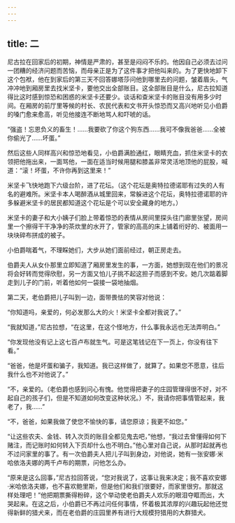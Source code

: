 ```yaml
---
---
---
```

title: 二
---




尼古拉在回家后的初期，神情是严肃的，甚至是闷闷不乐的。他因自己必须去过问一团糟的经济问题而苦恼，而母亲正是为了这件事才把他叫来的。为了更快地卸下这个包袱，他在到家后的第三天不回答娜塔莎问他到哪里去的问题，皱着眉头，气冲冲地到厢房里去找米坚卡，要他交出全部账目。这全部账目是什么，尼古拉知道得比这时感到惊恐和困惑的米坚卡还要少。谈话和查米坚卡的账目没有用多少时间。在厢房的前厅里等候的村长、农民代表和文书开头惊恐而又高兴地听见小伯爵的嗓门愈来愈高，听见他接连不断地骂人和吓唬的话。

“强盗！忘恩负义的畜生！……我要砍了你这个狗东西……我可不像我爸爸……全被你偷光了……坏蛋。”

然后这些人同样高兴和惊恐地看见，小伯爵满脸通红，眼睛充血，抓住米坚卡的衣领把他拖出来，一面骂他，一面在适当时候用腿和膝盖非常灵活地顶他的屁股，喊道：“滚！坏蛋，不许你再到这里来！”

米坚卡飞快地跑下六级台阶，进了花坛。（这个花坛是奥特拉德诺耶有过失的人有名的避难所。米坚卡本人喝醉酒从城里回来，常躲进这个花坛，奥特拉德诺耶的许多躲避米坚卡的居民都知道这个花坛是个可以安全藏身的地方。）

米坚卡的妻子和大小姨子们脸上带着惊恐的表情从房间里探头往门廊里张望，房间里一个擦得干干净净的茶炊里的水开了，管家的高高的床上铺着绗好的、被面用一块块碎布拼成的被子。

小伯爵喘着气，不理睬她们，大步从她们面前经过，朝正房走去。

伯爵夫人从女仆那里立即知道了厢房里发生的事，一方面，她想到现在他们的景况将会好转而觉得欣慰，另一方面又怕儿子挑不起这担子而感到不安。她几次踮着脚走到儿子的门前，听着他如何一袋接一袋地抽烟。

第二天，老伯爵把儿子叫到一边，面带畏怯的笑容对他说：

“你知道吗，亲爱的，何必发那么大的火！米坚卡全都对我说了。”

“我就知道，”尼古拉想，“在这里，在这个怪地方，什么事我永远也无法弄明白。”

“你发现他没有记上这七百卢布就生气。可是这笔钱记在下一页上，你没有往下看。”

“爸爸，他是坏蛋和骗子，我知道。我已这样做了，就算了。如果您不愿意，往后我什么也不对他说了。”

“不，亲爱的。（老伯爵也感到问心有愧。他觉得把妻子的庄园管理得很不好，对不起自己的孩子们，但是不知道如何改变这种状况。）不，我请你把事情管起来，我老了，我……”

“不，爸爸，如果我做了使您不愉快的事，请您原谅；我更不如您。”

“让这些农夫、金钱、转入次页的账目全都见鬼去吧，”他想，“我过去曾懂得如何下赌注，而记账时如何转入下页却什么也不明白。”他心里对自己说，从那时起就再也不过问家里的事了。有一次伯爵夫人把儿子叫到身边，对他说，她有一张安娜·米哈依洛夫娜的两千卢布的期票，问他怎么办。

“原来是这么回事，”尼古拉回答说，“您对我说了，这事让我来决定；我不喜欢安娜·米哈依洛夫娜，也不喜欢鲍里斯，但是他们和我们很要好，而家里很穷。那就这样处理吧！”他把期票撕得粉碎，这个举动使老伯爵夫人欢乐的眼泪夺眶而出，大哭起来。在这之后，小伯爵已不再过问任何事情，怀着极其浓厚的兴趣玩起他还觉得新鲜的猎犬来，而在老伯爵的庄园里养有进行大规模狩猎用的大群猎犬。